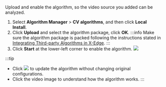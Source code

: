 Upload and enable the algorithm, so the video source you added can be analyzed.
1. Select **Algorithm Manager** > **CV algorithms**, and then click **Local Install**.
2. Click **Upload** and select the algorithm package, click **OK**.
:::info
Make sure the algorithm package is packed following the instructions stated in <a href="../Integrating Third-party Algorithms in X-Edge">Integrating Third-party Algorithms in X-Edge</a>.
:::
3. Click **Start** at the lower-left corner to enable the algorithm.
![](https://wordpressfreezonex.oss-cn-hangzhou.aliyuncs.com/supEdge/6.png)

:::tip
- Click ![](https://wordpressfreezonex.oss-cn-hangzhou.aliyuncs.com/supEdge/7-1.png) to update the algorithm without changing original configurations.
- Click the video image to understand how the algorithm works.
:::